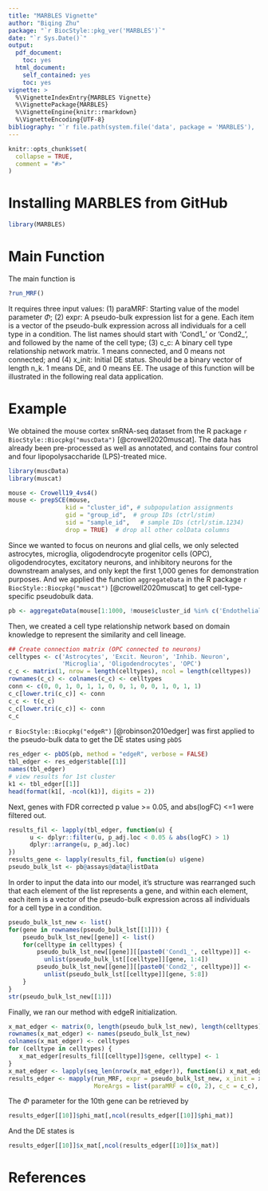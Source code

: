 ```yaml
---
title: "MARBLES Vignette"
author: "Biqing Zhu"
package: "`r BiocStyle::pkg_ver('MARBLES')`"
date: "`r Sys.Date()`"
output:
  pdf_document:
    toc: yes
  html_document:
    self_contained: yes
    toc: yes
vignette: >
  %\VignetteIndexEntry{MARBLES Vignette}
  %\VignettePackage{MARBLES}
  %\VignetteEngine{knitr::rmarkdown}
  %\VignetteEncoding{UTF-8}
bibliography: "`r file.path(system.file('data', package = 'MARBLES'), 'refs.bib')`"
---
```


<style type="text/css">
.smaller {
  font-size: 10px
}
</style>

```r
knitr::opts_chunk$set(
  collapse = TRUE,
  comment = "#>"
)
```

# Installing MARBLES from GitHub

```r
library(MARBLES)
```

# Main Function

The main function is

```r
?run_MRF()
```

It requires three input values: (1) paraMRF: Starting value of the model parameter $\Phi$; (2) expr: A pseudo-bulk expression list for a gene. Each item is a vector of the pseudo-bulk expression across all individuals for a cell type in a condition. The list names should start with 'Cond1_' or 'Cond2_', and followed by the name of the cell type; (3) c_c: A binary cell type relationship network matrix. 1 means connected, and 0 means not connected; and (4) x_init: Initial DE status. Should be a binary vector of length n_k. 1 means DE, and 0 means EE. The usage of this function will be illustrated in the following real data application.

# Example

We obtained the mouse cortex snRNA-seq dataset from the R package `r BiocStyle::Biocpkg("muscData")` [@crowell2020muscat]. The data has already been pre-processed as well as annotated, and contains four control and four lipopolysaccharide (LPS)-treated mice.
```r
library(muscData)
library(muscat)

mouse <- Crowell19_4vs4()
mouse <- prepSCE(mouse, 
                kid = "cluster_id", # subpopulation assignments
                gid = "group_id",  # group IDs (ctrl/stim)
                sid = "sample_id",   # sample IDs (ctrl/stim.1234)
                drop = TRUE)  # drop all other colData columns
```

Since we wanted to focus on neurons and glial cells, we only selected astrocytes, microglia, oligodendrocyte progenitor cells (OPC), oligodendrocytes, excitatory neurons, and inhibitory neurons for the downstream analyses, and only kept the first 1,000 genes for demonstration purposes. And we applied the function `aggregateData` in the R package `r BiocStyle::Biocpkg("muscat")` [@crowell2020muscat] to get cell-type-specific pseudobulk data.

```r
pb <- aggregateData(mouse[1:1000, !mouse$cluster_id %in% c('Endothelial', "CPE cells")])
```

Then, we created a cell type relationship network based on domain knowledge to represent the similarity and cell lineage.

```r
## Create connection matrix (OPC connected to neurons)
celltypes <- c('Astrocytes', 'Excit. Neuron', 'Inhib. Neuron', 
               'Microglia', 'Oligodendrocytes', 'OPC')
c_c <- matrix(1, nrow = length(celltypes), ncol = length(celltypes))
rownames(c_c) <- colnames(c_c) <- celltypes
conn <- c(0, 0, 1, 0, 1, 1, 0, 0, 1, 0, 0, 1, 0, 1, 1)
c_c[lower.tri(c_c)] <- conn
c_c <- t(c_c)
c_c[lower.tri(c_c)] <- conn
c_c
```

`r BiocStyle::Biocpkg("edgeR")` [@robinson2010edger] was first applied to the pseudo-bulk data to get the DE states using `pbDS`
```r
res_edger <- pbDS(pb, method = "edgeR", verbose = FALSE)
tbl_edger <- res_edger$table[[1]]
names(tbl_edger)
# view results for 1st cluster
k1 <- tbl_edger[[1]]
head(format(k1[, -ncol(k1)], digits = 2))
```

Next, genes with FDR corrected p value >= 0.05, and abs(logFC) <=1 were filtered out.
```r
results_fil <- lapply(tbl_edger, function(u) {
      u <- dplyr::filter(u, p_adj.loc < 0.05 & abs(logFC) > 1)
      dplyr::arrange(u, p_adj.loc)
})
results_gene <- lapply(results_fil, function(u) u$gene)
pseudo_bulk_lst <- pb@assays@data@listData
```

In order to input the data into our model, it's structure was rearranged such that each element of the list represents a gene, and within each element, each item is a vector of the pseudo-bulk expression across all individuals for a cell type in a condition.

```r
pseudo_bulk_lst_new <- list()
for(gene in rownames(pseudo_bulk_lst[[1]])) {
    pseudo_bulk_lst_new[[gene]] <- list()
    for(celltype in celltypes) {
        pseudo_bulk_lst_new[[gene]][[paste0('Cond1_', celltype)]] <- 
          unlist(pseudo_bulk_lst[[celltype]][gene, 1:4])
        pseudo_bulk_lst_new[[gene]][[paste0('Cond2_', celltype)]] <- 
          unlist(pseudo_bulk_lst[[celltype]][gene, 5:8])
    }
}
str(pseudo_bulk_lst_new[[1]])
```

Finally, we ran our method with edgeR initialization.

```r
x_mat_edger <- matrix(0, length(pseudo_bulk_lst_new), length(celltypes))
rownames(x_mat_edger) <- names(pseudo_bulk_lst_new)
colnames(x_mat_edger) <- celltypes
for (celltype in celltypes) {
   x_mat_edger[results_fil[[celltype]]$gene, celltype] <- 1
}
x_mat_edger <- lapply(seq_len(nrow(x_mat_edger)), function(i) x_mat_edger[i,])
results_edger <- mapply(run_MRF, expr = pseudo_bulk_lst_new, x_init = x_mat_edger, 
                        MoreArgs = list(paraMRF = c(0, 2), c_c = c_c), SIMPLIFY = FALSE)
```
The $\Phi$ parameter for the 10th gene can be retrieved by 

```r
results_edger[[10]]$phi_mat[,ncol(results_edger[[10]]$phi_mat)]
```

And the DE states is

```r
results_edger[[10]]$x_mat[,ncol(results_edger[[10]]$x_mat)]
```

# References